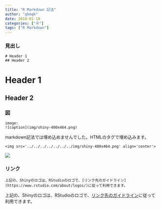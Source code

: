 ```yaml
---
title: "R Markdown 記法"
author: "qhmqk"
date: 2018-01-10
categories: ["Ｒ"]
tags: ["R Markdown"]
---
```


### 見出し

```
# Header 1
## Header 2
```

# Header 1
## Header 2


### 図

```
image:
![caption](img/shiny-400x464.png)
```

markdown記法では埋め込めませんでした。HTMLのタグで埋め込みます。

```
<img src='../../../../../../../img/shiny-400x464.png' align='center'>
```

<img src='../../../../../../../img/shiny-400x464.png' align='center'>


### リンク

```
上記の、Shinyのロゴは、RStudioのロゴで、[リンク先のガイドライン](https://www.rstudio.com/about/logos/)に従って利用できます。
```

上記の、Shinyのロゴは、RStudioのロゴで、[リンク先のガイドライン](https://www.rstudio.com/about/logos/)に従って利用できます。
